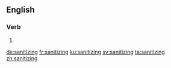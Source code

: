 ==English==

===Verb===
{{head|en|present participle}}

# {{present participle of|sanitize|lang=en|nocat=1}}

[[de:sanitizing]]
[[fr:sanitizing]]
[[ku:sanitizing]]
[[sv:sanitizing]]
[[ta:sanitizing]]
[[zh:sanitizing]]
